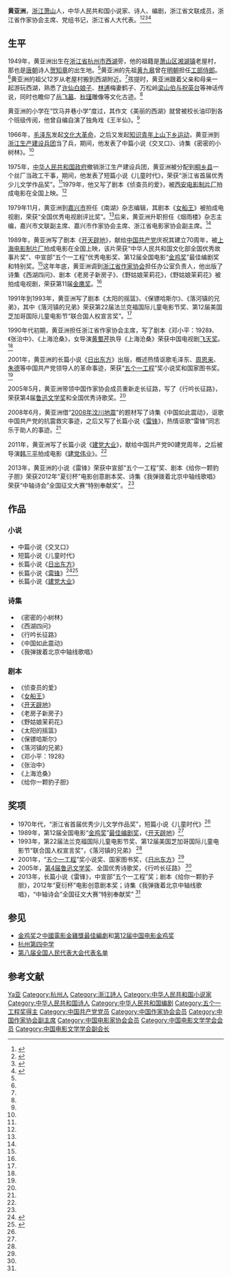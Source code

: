 {{Infobox writer <!-- see Template:Infobox writer -->
| 图像     = 
| 图像说明 = 
| 姓名     = 黄亚洲
| 原文名称 = 
| 笔名     = 
| 原名     = 
| 出生     = {{birth year and age|1949|8}} 
| 出生地点 = [[File:Flag_of_the_Chinese_Communist_Party.svg|border]] [[大行政区#大行政区列表|華東大行政區]][[浙江省|浙江省]][[杭县|杭县]]
| 逝世     = <!--卒年在前生年在后{{death date and age|}} 或{{Death year and age| }}-->
| 逝世地点 = 
| 职业     = 小说家、诗人、编剧
| 国籍     = {{PRC}}
| 种族     = 汉族
| 公民权   = 
| 语言     = 汉语
| 教育程度 = 
| 母校     = 饮马井巷小学
| 创作时期 = 1970年代至今
| 体裁     = 小说、诗歌、剧本
| 主题     = [[中国共产党|中国共产党]]相关事迹
| 文学运动 = 
| 代表作   = 《开天辟地》<br>《行吟长征路》<br>《建党大业》<br>《日出东方》
| 父母     = 
| 配偶     =  <!--{{marriage|姓名|年份}} -->
| 伴侣     = 
| 子女     = 
| 亲属     = 
| 受影响于 = 
| 施影响于 = 
| 奖项     = [[#奖项|得奖列表]]
| 官方网站 = <!--  {{URL|website}} -->
| 签名     =  <!--不需要加[[file:|128px]] -->
}}

'''黄亚洲'''{{BD|1949年||||catIdx=H黄}}，[[浙江省|浙江]][[萧山区|萧山]]人，中华人民共和国小说家、诗人、编剧，浙江省文联成员，浙江省作家协会主席、党组书记，浙江省人大代表。<ref name="bull">{{cite journal | author =徐忠友 | title =《西湖里“游”出个黄亚洲》| journal =《老年人》 | volume =1 | year =2013 | pages =20-21| issn =1007-2616}}</ref><ref name="Huang" >{{cite web |url=http://www.chinawriter.com.cn/fwzj/writer/3.shtml |title=黄亚洲 |date=2013-01-05 |accessdate=2013-11-27|work=中国作家网}}</ref><ref name="man">{{cite news |url=http://z.hangzhou.com.cn/whmr33/node_62871.htm |title=杭州有约—对话著名作家、诗人 黄亚洲|date=2012-03-14|accessdate=2013-11-27 |work=杭州网 |archive-url=https://web.archive.org/web/20140215031136/http://z.hangzhou.com.cn/whmr33/node_62871.htm |archive-date=2014-02-15 |dead-url=yes }}</ref><ref>{{cite news |url=http://www.chinanews.com/cul/2013/04-26/4765989.shtml |title= 著名作家黄亚洲谈阅读：快与慢是一种矛盾|date=2013-04-26 |accessdate=2013-11-27|work=中新网}}</ref>

== 生平 ==
1949年，黄亚洲出生在[[浙江省|浙江省]][[杭州市|杭州市]][[西湖|西湖]]旁，他的祖籍是[[萧山区|萧山区]][[湘湖镇|湘湖镇]]老屋村，那也是[[唐朝|唐朝]]诗人[[贺知章|贺知章]]的出生地。<ref name="bull" />黄亚洲的先祖[[黄九皋|黄九皋]]曾在[[明朝|明朝]]担任[[工部侍郎|工部侍郎]]。<ref name="bull" />黄亚洲的祖父12岁从老屋村搬到西湖附近。<ref name="bull" />孩提时，黄亚洲跟着父亲和母亲一起游玩西湖，熟悉了[[白蛇传|许仙白娘子]]、[[林逋|林逋]]梅妻鹤子、万松岭[[梁山伯与祝英台|梁山伯与祝英台]]等神话传说，同时也瞻仰了[[岳飞墓|岳飞墓]]、[[秋瑾|秋瑾]]雕像等文化古迹。<ref name="bull" />

黄亚洲的小学在“饮马井巷小学”度过，其作文《美丽的西湖》就曾被校长油印到各个班级传阅，他曾自编自演了独角戏《王半仙》。<ref name="bull" />

1966年，[[毛泽东|毛泽东]]发起[[文化大革命|文化大革命]]，之后又发起[[知识青年|知识青年]][[上山下乡运动|上山下乡运动]]，黄亚洲到[[浙江生产建设兵团|浙江生产建设兵团]]当了兵，期间，他发表了中篇小说《交叉口》、诗集《密密的小树林》。<ref name="bull" />

1975年，[[中华人民共和国政府|中华人民共和国政府]]撤销浙江生产建设兵团，黄亚洲被分配到[[桐乡县|桐乡县]]一个丝厂当政工干事，期间，他发表了短篇小说《儿童时代》，荣获“浙江省首届优秀少儿文学作品奖”。<ref name="bull" />1979年，他又写了剧本《侦查员的爱》，被[[西安电影制片厂|西安电影制片厂]]拍成电影在全国上映。<ref name="bull" />

1979年11月，黄亚洲到[[嘉兴市|嘉兴市]]担任《南湖》杂志编辑，其剧本《[[女船王|女船王]]》被拍成电视剧，荣获“全国优秀电视剧评比奖”。<ref name="bull" />后来，黄亚洲升职担任《烟雨楼》杂志主编，嘉兴市文联副主席、嘉兴市作家协会主席、浙江省电影家协会副主席。<ref name="bull" />

1989年，黄亚洲写了剧本《[[开天辟地|开天辟地]]》，献给[[中国共产党|中国共产党]]庆祝其建立70周年，被[[上海电影制片厂|上海电影制片厂]]拍成电影在全国上映，该片荣获“中华人民共和国文化部全国优秀故事片奖”、中宣部“五个一工程”优秀电影奖、第12届全国电影“[[金鸡奖|金鸡奖]]”最佳编剧奖和特别奖。<ref name="bull" />这年年底，黄亚洲调到[[浙江省作家协会|浙江省作家协会]]担任办公室负责人，他出版了诗集《西湖四问》、剧本《老房子新房子》、《野姑娘茉莉花》，《野姑娘茉莉花》被拍成电视剧，荣获第11届[[金鹰奖|金鹰奖]]。<ref name="bull" />

1991年到1993年，黄亚洲写了剧本《太阳的摇篮》、《保镖哈斯尔》、《落河镇的兄弟》，其中《落河镇的兄弟》荣获第22届法兰克福国际儿童电影节奖、第12届美国芝加哥国际儿童电影节“联合国人权宣言奖”。<ref name="bull" />

1990年代初期，黄亚洲担任浙江省作家协会主席，写了剧本《邓小平：1928》、《张治中》、《上海沧桑》，女导演[[黄蜀芹|黄蜀芹]]执导《上海沧桑》荣获中国电视剧[[飞天奖|飞天奖]]。<ref name="bull" />

2001年，黄亚洲的长篇小说《[[日出东方|日出东方]]》出版，概述热情讴歌毛泽东、[[周恩来|周恩来]]、[[朱德|朱德]]等中国共产党领导人的革命事迹，荣获“[[五个一工程|五个一工程]]”奖小说奖和国家图书奖。<ref name="bull" />

2005年5月，黄亚洲带领中国作家协会成员重新走长征路，写了《行吟长征路》，荣获第4届[[鲁迅文学奖|鲁迅文学奖]]和全国优秀诗歌奖。<ref name="bull" />

2008年6月，黄亚洲借“[[2008年汶川地震|2008年汶川地震]]”的题材写了诗集《中国如此震动》，讴歌中国共产党的抗震救灾事迹，之后又写了长篇小说《[[雷锋|雷锋]]》，热情讴歌“雷锋”同志乐于助人的事迹。<ref name="bull" />

2011年，黄亚洲写了长篇小说《[[建党大业|建党大业]]》，献给中国共产党90建党周年，之后被导演[[韩三平|韩三平]]拍成电影《[[建党伟业|建党伟业]]》。<ref name="bull" />

2013年，黄亚洲的小说《雷锋》荣获中宣部“五个一工程”奖、剧本《给你一颗豹子胆》荣获2012年“夏衍杯”电影创意剧本奖、诗集《我弹拨着北京中轴线歌唱》荣获“中轴诗会”全国征文大赛“特别奉献奖”。 <ref name="bull" />

== 作品 ==
=== 小说 ===
*中篇小说《交叉口》
*短篇小说《儿童时代》
*长篇小说《[[日出东方|日出东方]]》
*长篇小说《[[雷锋|雷锋]]》<ref>{{cite web |url=http://news.163.com/13/0228/07/8OPJGQKA00014AED.html |title=黄亚洲:雷锋这样的人，看着暖心|date=2013-02-28|accessdate=2013-11-27 |work=网易 |archive-url=https://web.archive.org/web/20131203014212/http://news.163.com/13/0228/07/8OPJGQKA00014AED.html |archive-date=2013-12-03 |dead-url=yes }}</ref><ref>{{cite web|url=http://www.taiwan.cn/wh/dswh/wtyw/201203/t20120305_2369170.htm|title=黄亚洲创作小说《雷锋》 称受救灾精神感召|date=2012-03-05|accessdate=2013-11-27|work=中国台湾网|deadurl=yes|archiveurl=https://web.archive.org/web/20161220083455/http://www.taiwan.cn/wh/dswh/wtyw/201203/t20120305_2369170.htm|archivedate=2016-12-20}}</ref>
*长篇小说《[[建党大业|建党大业]]》

=== 诗集 ===
*《密密的小树林》
*《西湖四问》
*《行吟长征路》
*《中国如此震动》
*《我弹拨着北京中轴线歌唱》

=== 剧本 ===
*《侦查员的爱》
*《[[女船王|女船王]]》
*《[[开天辟地|开天辟地]]》
*《老房子新房子》
*《野姑娘茉莉花》
*《太阳的摇篮》
*《保镖哈斯尔》
*《落河镇的兄弟》
*《邓小平：1928》
*《张治中》
*《上海沧桑》
*《给你一颗豹子胆》

== 奖项 ==
* 1970年代，“浙江省首届优秀少儿文学作品奖”，短篇小说《儿童时代》<ref name="bull" />
* 1989年，第12届全国电影“[[金鸡奖|金鸡奖]]”[[中國電影金雞獎最佳編劇|最佳编剧奖]]，《[[开天辟地|开天辟地]]》<ref name="bull" />
* 1993年，第22届法兰克福国际儿童电影节奖、第12届美国芝加哥国际儿童电影节“联合国人权宣言奖”，《落河镇的兄弟》 <ref name="bull" />
* 2001年，“[[五个一工程|五个一工程]]”奖小说奖、国家图书奖，《[[日出东方|日出东方]]》<ref name="bull" />
* 2005年，[[第四届鲁迅文学奖|第4届鲁迅文学奖]]、全国优秀诗歌奖，《行吟长征路》 <ref name="bull" />
* 2013年，长篇小说《雷锋》，中宣部“五个一工程”奖；剧本《给你一颗豹子胆》，2012年“夏衍杯”电影创意剧本奖；诗集《我弹拨着北京中轴线歌唱》，“中轴诗会”全国征文大赛“特别奉献奖” <ref name="bull" />

== 参见 ==
* [[金鸡奖|金鸡奖]]之[[中國電影金雞獎最佳編劇|中國電影金雞獎最佳編劇]]和[[第12届中国电影金鸡奖|第12届中国电影金鸡奖]]
* [[杭州第四中学|杭州第四中学]]
* [[第八届全国人民代表大会代表名单|第八届全国人民代表大会代表名单]]

== 参考文献 ==
{{reflist}}

{{中国作家协会第六届全国委员会}}
{{中国作家协会第七届全国委员会}}
{{中国电影家协会第七届理事会}}
{{中国文学艺术界联合会第六届全国委员会}}

{{Authority control}}
{{DEFAULTSORT:Huang黄}}
[[Category:黄姓|Ya亚]]
[[Category:杭州人|Category:杭州人]]
[[Category:浙江詩人|Category:浙江詩人]]
[[Category:中华人民共和国小说家|Category:中华人民共和国小说家]]
[[Category:中华人民共和国诗人|Category:中华人民共和国诗人]]
[[Category:中华人民共和国编剧|Category:中华人民共和国编剧]]
[[Category:五个一工程奖得主|Category:五个一工程奖得主]]
[[Category:中国共产党党员|Category:中国共产党党员]]
[[Category:中国作家协会会员|Category:中国作家协会会员]]
[[Category:中国作家协会副主席|Category:中国作家协会副主席]]
[[Category:中国电影家协会会员|Category:中国电影家协会会员]]
[[Category:中国电影文学学会会员|Category:中国电影文学学会会员]]
[[Category:中国电影文学学会副会长|Category:中国电影文学学会副会长]]